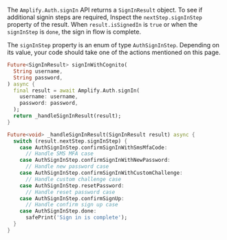 
The `Amplify.Auth.signIn` API returns a `SignInResult` object. To see if additional signin steps are required, Inspect the `nextStep.signInStep` property of the result.
When `result.isSignedIn` is `true` or when the `signInStep` is `done`, the sign in flow is complete.

The `signInStep` property is an enum of type `AuthSignInStep`. Depending on its value, your code should take one of the actions mentioned on this page.

```dart
Future<SignInResult> signInWithCognito(
  String username,
  String password,
) async {
  final result = await Amplify.Auth.signIn(
    username: username, 
    password: password,
  );
  return _handleSignInResult(result);
}

Future<void> _handleSignInResult(SignInResult result) async {
  switch (result.nextStep.signInStep) {
    case AuthSignInStep.confirmSignInWithSmsMfaCode:
      // Handle SMS MFA case
    case AuthSignInStep.confirmSignInWithNewPassword:
      // Handle new password case
    case AuthSignInStep.confirmSignInWithCustomChallenge:
      // Handle custom challenge case
    case AuthSignInStep.resetPassword:
      // Handle reset password case
    case AuthSignInStep.confirmSignUp:
      // Handle confirm sign up case
    case AuthSignInStep.done:
      safePrint('Sign in is complete');
  }
}
```
